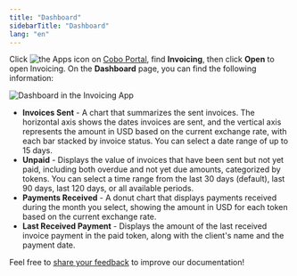 ```yaml
---
title: "Dashboard"
sidebarTitle: "Dashboard"
lang: "en"
---
```

Click <img src="/en/images/common/icon_apps.svg" className="icon" alt="the Apps icon"/> on [Cobo Portal](https://portal.cobo.com/login), find **Invoicing**, then click **Open** to open Invoicing. On the **Dashboard** page, you can find the following information:

<img src="/en/images/portal-apps/invoicing/invoice_dashboard.png" className="screenshot_full_screen" alt="Dashboard in the Invoicing App"/>

- **Invoices Sent** - A chart that summarizes the sent invoices. The horizontal axis shows the dates invoices are sent, and the vertical axis represents the amount in USD based on the current exchange rate, with each bar stacked by invoice status. You can select a date range of up to 15 days.
- **Unpaid** - Displays the value of invoices that have been sent but not yet paid, including both overdue and not yet due amounts, categorized by tokens. You can select a time range from the last 30 days (default), last 90 days, last 120 days, or all available periods.
- **Payments Received** - A donut chart that displays payments received during the month you select, showing the amount in USD for each token based on the current exchange rate.
- **Last Received Payment** - Displays the amount of the last received invoice payment in the paid token, along with the client's name and the payment date.

<Tip>Feel free to [share your feedback](https://forms.zohopublic.com/cobo/form/DocumentFeedbackForm/formperma/QvLOhxJv1_JMsJ-1dleZ8Itb_7rzN-LtgvsDdxosoVI?referrername=manuals) to improve our documentation!</Tip>